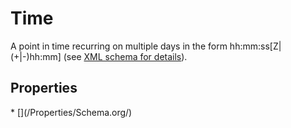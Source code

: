 # Time

A point in time recurring on multiple days in the form hh:mm:ss[Z|(+|-)hh:mm] (see <a href="http://www.w3.org/TR/xmlschema-2/#time">XML schema for details</a>).

## Properties

<Grid>
* [](/Properties/Schema.org/)

</Grid>

